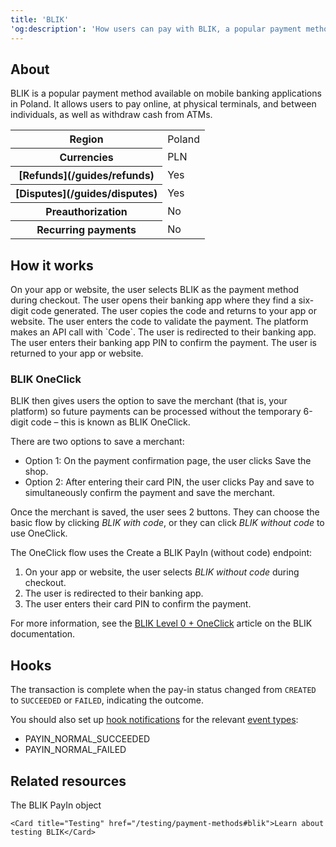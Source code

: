 ```yaml
---
title: 'BLIK'  
'og:description': 'How users can pay with BLIK, a popular payment method in Poland.'  
---
```


## About

BLIK is a popular payment method available on mobile banking applications in Poland. It allows users to pay online, at physical terminals, and between individuals, as well as withdraw cash from ATMs.  

<table>
    <tbody>
        <tr>
            <th class="header">Region</th>
            <td class="table-content">
                Poland
            </td>
            </tr>
        <tr>
            <th class="header">Currencies</th>
            <td class="table-content">
                PLN
            </td>
            </tr>
        <tr>
            <th class="header">[Refunds](/guides/refunds)</th>
            <td class="table-content">
                Yes
            </td>
            </tr>
        <tr>
            <th class="header">[Disputes](/guides/disputes)</th>
            <td class="table-content">
                Yes
            </td>
            </tr>
        <tr>
            <th class="header">Preauthorization</th>
            <td class="table-content">
                No
            </td>
            </tr>
        <tr>
            <th class="header">Recurring payments</th>
            <td class="table-content">
                No
            </td>
            </tr>
    </tbody>
</table>



## How it works  

<Steps>
    <Step>
        On your app or website, the user selects BLIK as the payment method during checkout.
    </Step>
    <Step>
        The user opens their banking app where they find a six-digit code generated.
    </Step>
    <Step>
        The user copies the code and returns to your app or website.
    </Step>
    <Step>
        The user enters the code to validate the payment.
    </Step>
    <Step>
       The platform makes an API call with `Code`.
    </Step>
    <Step>
        The user is redirected to their banking app.
    </Step>
    <Step>
        The user enters their banking app PIN to confirm the payment. 
    </Step>
    <Step>
        The user is returned to your app or website.
    </Step>
</Steps>

### BLIK OneClick

BLIK then gives users the option to save the merchant (that is, your platform) so future payments can be processed without the temporary 6-digit code – this is known as BLIK OneClick.

There are two options to save a merchant:

- Option 1: On the payment confirmation page, the user clicks Save the shop.
- Option 2: After entering their card PIN, the user clicks Pay and save to simultaneously confirm the payment and save the merchant. 

Once the merchant is saved, the user sees 2 buttons. They can choose the basic flow by clicking _BLIK with code_, or they can click _BLIK without code_ to use OneClick.

The OneClick flow uses the Create a BLIK PayIn (without code) endpoint:

1. On your app or website, the user selects _BLIK without code_ during checkout.
2. The user is redirected to their banking app.
3. The user enters their card PIN to confirm the payment. 

For more information, see the [BLIK Level 0 + OneClick](https://blik.com/lp/payment-without-code/Level_0_%2B_OneClick.html) article on the BLIK documentation.

## Hooks

The transaction is complete when the pay-in status changed from `CREATED` to `SUCCEEDED` or `FAILED`, indicating the outcome.  

You should also set up [hook notifications](/webhooks) for the relevant [event types](/webhooks/event-types):

- PAYIN_NORMAL_SUCCEEDED  
- PAYIN_NORMAL_FAILED  

## Related resources  

<CardGroup col={2}> 
    <Card title="Endpoint" href="/api-reference/blik/blik-payin-object">The BLIK PayIn object</Card>  

    <Card title="Testing" href="/testing/payment-methods#blik">Learn about testing BLIK</Card>
</CardGroup>